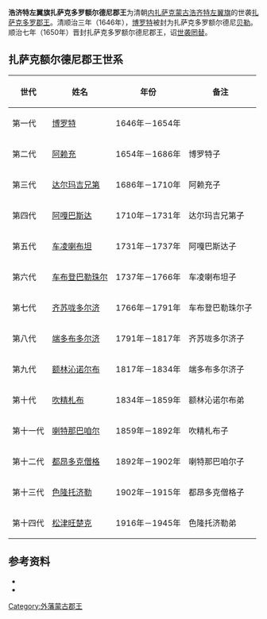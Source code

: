 '''浩济特左翼旗扎萨克多罗额尔德尼郡王'''为清朝[[内扎萨克蒙古|内扎萨克蒙古]][[浩齐特左翼旗|浩齐特左翼旗]]的世袭[[扎萨克|扎萨克]][[多罗郡王|多罗郡王]]。清顺治三年（1646年），[[博罗特|博罗特]]被封为扎萨克多罗额尔德尼[[贝勒|贝勒]]。顺治七年（1650年）晋封扎萨克多罗额尔德尼郡王，诏[[世袭罔替|世袭罔替]]。

== 扎萨克额尔德尼郡王世系 ==
{| class="wikitable"
|-
! 世代 !! 姓名 !! 年份 !! 备注
|-
| 第一代 || [[博罗特|博罗特]] || 1646年－1654年 || 
|-
| 第二代 || [[阿赖充|阿赖充]] || 1654年－1686年 || 博罗特子
|-
| 第三代 || [[达尔玛吉兄第|达尔玛吉兄第]] || 1686年－1710年 || 阿赖充子
|-
| 第四代 || [[阿嘎巴斯达|阿嘎巴斯达]] || 1710年－1731年 || 达尔玛吉兄第子
|-
| 第五代 || [[车凌喇布坦|车凌喇布坦]] || 1731年－1737年 || 阿嘎巴斯达子
|-
| 第六代 || [[车布登巴勒珠尔|车布登巴勒珠尔]] || 1737年－1766年 || 车凌喇布坦子
|-
| 第七代 || [[齐苏咙多尔济|齐苏咙多尔济]] || 1766年－1791年 || 车布登巴勒珠尔子
|-
| 第八代 || [[端多布多尔济|端多布多尔济]] || 1791年－1817年 || 齐苏咙多尔济子
|-
| 第九代 || [[额林沁诺尔布|额林沁诺尔布]] || 1817年－1834年 || 端多布多尔济子
|-
| 第十代 || [[吹精札布|吹精札布]] || 1834年－1859年 || 额林沁诺尔布弟
|-
| 第十一代 || [[喇特那巴咱尔|喇特那巴咱尔]] || 1859年－1892年 || 吹精札布子
|-
| 第十二代 || [[都昂多克僧格|都昂多克僧格]] || 1892年－1902年 || 喇特那巴咱尔子
|-
| 第十三代 || [[色隆托济勒|色隆托济勒]] || 1902年－1915年 || 都昂多克僧格子
|-
| 第十四代 || [[松津旺楚克|松津旺楚克]] || 1916年－1945年 || 色隆托济勒弟
|}

== 参考资料 ==
{{reflistH}}
* {{cite book|title=《蒙古世系》 |author=高文德、蔡志纯|publisher=中国社会科学出版社}}
* {{cite book|title=《清史稿·藩部世表》|author=赵尔巽|publisher=中华书局}}
{{reflistF}}

{{外藩蒙古王公}}

[[Category:外藩蒙古郡王|Category:外藩蒙古郡王]]